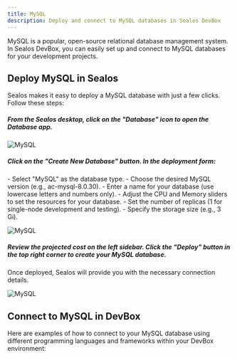 ```yaml
---
title: MySQL
description: Deploy and connect to MySQL databases in Sealos DevBox
---
```


MySQL is a popular, open-source relational database management system. In Sealos DevBox, you can easily set up and connect to MySQL databases for your development projects.

## Deploy MySQL in Sealos

Sealos makes it easy to deploy a MySQL database with just a few clicks. Follow these steps:

<div className='steps [&_h5]:step'>

<h5>From the Sealos desktop, click on the "Database" icon to open the Database app.</h5>

![MySQL](./images/mysql-1.jpeg)

<h5>Click on the "Create New Database" button. In the deployment form:</h5>
   - Select "MySQL" as the database type.
   - Choose the desired MySQL version (e.g., ac-mysql-8.0.30).
   - Enter a name for your database (use lowercase letters and numbers only).
   - Adjust the CPU and Memory sliders to set the resources for your database.
   - Set the number of replicas (1 for single-node development and testing).
   - Specify the storage size (e.g., 3 Gi).

![MySQL](./images/mysql-2.png)

<h5>Review the projected cost on the left sidebar. Click the "Deploy" button in the top right corner to create your MySQL database.</h5>

</div>

Once deployed, Sealos will provide you with the necessary connection details.

![MySQL](./images/mysql-3.png)

## Connect to MySQL in DevBox

Here are examples of how to connect to your MySQL database using different programming languages and frameworks within your DevBox environment:

<Cards>
  <Card title="Connect to MySQL with Go in Sealos DevBox" href="./mysql/go" />
  <Card title="Connect to MySQL with Java in Sealos DevBox" href="./mysql/java" />
  <Card title="Connect to MySQL with Node.js in Sealos DevBox" href="./mysql/nodejs" />
  <Card title="Connect to MySQL with PHP in Sealos DevBox" href="./mysql/php" />
  <Card title="Connect to MySQL with Python in Sealos DevBox" href="./mysql/python" />
  <Card title="Connect to MySQL with Rust in Sealos DevBox" href="./mysql/rust" />
</Cards>